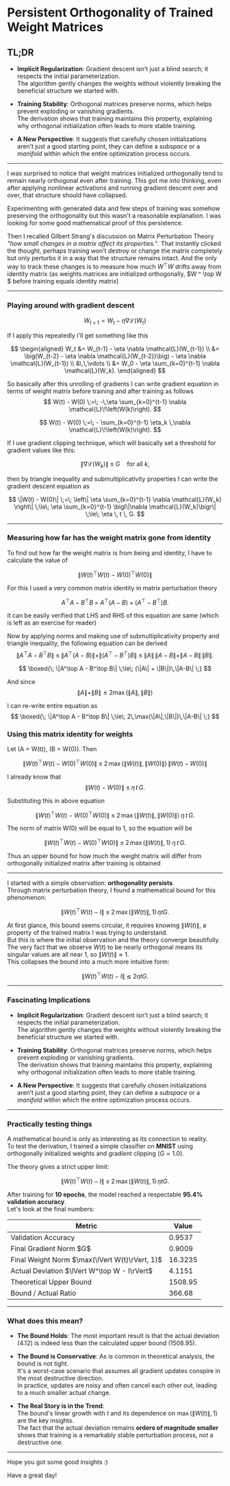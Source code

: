 
# Persistent Orthogonality of Trained Weight Matrices

## TL;DR
- **Implicit Regularization**: Gradient descent isn’t just a blind search; it respects the initial parameterization.  
  The algorithm gently changes the weights without violently breaking the beneficial structure we started with.  

- **Training Stability**: Orthogonal matrices preserve norms, which helps prevent exploding or vanishing gradients.  
  The derivation shows that training maintains this property, explaining why orthogonal initialization often leads to more stable training.  

- **A New Perspective**: It suggests that carefully chosen initializations aren’t just a good starting point, they can define a *subspace* or a *manifold* within which the entire optimization process occurs.  

---

I was surprised to notice that weight matrices initialized orthogonally tend to remain nearly orthogonal even after training. This got me into thinking, even after applying nonlinear activations and running gradient descent over and over, that structure should have collapsed.

Experimenting with generated data and few steps of training was somehow preserving the orthogonality but this wasn't a reasonable explanation. I was looking for some good mathematical proof of this persistence.

Then I recalled Gilbert Strang's discussion on Matrix Perturbation Theory *"how small changes in a matrix affect its properties."*. That instantly clicked the thought, perhaps training won’t destroy or change the matrix completely but only perturbs it in a way that the structure remains intact. And the only way to track these changes is to measure how much $W ^\top W$ drifts away from identity matrix (as weights matrices are initialized orthogonally, $W ^ \top W $ before training equals identity matrix)

---

### Playing around with gradient descent

$$
W_{t+1} = W_t - \eta \nabla \mathcal{L}(W_t)
$$

If I apply this repeatedly i'll get something like this 

$$
\begin{aligned}
W_t 
&= W_{t-1} - \eta \nabla \mathcal{L}(W_{t-1}) \\
&= \big(W_{t-2} - \eta \nabla \mathcal{L}(W_{t-2})\big) - \eta \nabla \mathcal{L}(W_{t-1}) \\
&\,\,\vdots \\
&= W_0 - \eta \sum_{k=0}^{t-1} \nabla \mathcal{L}(W_k).
\end{aligned}
$$

So basically after this unrolling of gradients I can write gradient equation in terms of weight matrix before training and after training as follows 
$$
W(t) - W(0) \;=\; -\,\eta \sum_{k=0}^{t-1} \nabla \mathcal{L}\!\left(W(k)\right).
$$

$$
W(t) - W(0) \;=\; - \sum_{k=0}^{t-1} \eta_k \,\nabla \mathcal{L}\!\left(W(k)\right).
$$

If I use gradient clipping technique, which will basically set a threshold for gradient values like this:

$$
\bigl\|\nabla \mathcal{L}(W_k)\bigr\| \;\le\; G \quad \text{for all } k,
$$

then by triangle inequality and submultiplicativity properties I can write the gradient descent equation as

$$
\|W(t) - W(0)\|
\;=\;
\left\| \eta \sum_{k=0}^{t-1} \nabla \mathcal{L}(W_k) \right\|
\;\le\;
\eta \sum_{k=0}^{t-1} \bigl\|\nabla \mathcal{L}(W_k)\bigr\|
\;\le\;
\eta \, t \, G.
$$


---

### Measuring how far has the weight matrix gone from identity

To find out how far the weight matrix is from being and identity, I have to calculate the value of

$$
\lVert W(t)^{\top} W(t) - W(0)^{\top} W(0) \rVert
$$


For this I used a very common matrix identity in matrix perturbation theory

$$
A^\top A - B^\top B
\;=\;
A^\top(A-B) + (A^\top - B^\top)B.
$$

it can be easily verified that LHS and RHS of this equation are same (which is left as an exercise for reader)

Now by applying norms and making use of submultiplicativity property and triangle inequality, the following equation can be derived
$$
\|A^\top A - B^\top B\|
\;\le\;
\|A^\top(A-B)\| + \|(A^\top - B^\top)B\|
\;\le\;
\|A\|\,\|A-B\| + \|A-B\|\,\|B\|.
$$


$$
\boxed{\;
\|A^\top A - B^\top B\|
\;\le\; (\|A\| + \|B\|)\,\|A-B\|
\;}
$$


And since 
$$
\|A\| + \|B\| \leq 2 \max(\|A\|, \|B\|)
$$

I can re-write entire equation as 
$$
\boxed{\;
\|A^\top A - B^\top B\|
\;\le\; 2\,\max(\|A\|,\|B\|)\,\|A-B\|
\;}
$$


### Using this matrix identity for weights
Let \(A = W(t)\), \(B = W(0)\). Then

$$
\|W(t)^\top W(t) - W(0)^\top W(0)\|
\;\le\; 2 \,\max\big(\|W(t)\|, \|W(0)\|\big)\,\|W(t) - W(0)\|
$$

I already know that 
$$
\|W(t) - W(0)\|
\;\le\;
\eta \, t \, G.
$$

Substituting this in above equation 



$$
\|W(t)^\top W(t) - W(0)^\top W(0)\|
\;\le\; 2 \,\max\big(\|W(t)\|, \|W(0)\|\big)\;
\eta \, t \, G.
$$

The norm of matrix W(0) will be equal to 1, so the equation will be 

$$
\|W(t)^\top W(t) - W(0)^\top W(0)\|
\;\le\; 2 \,\max\big(\|W(t)\|, 1)\;
\eta \, t \, G.
$$


Thus an upper bound for how much the weight matrix will differ from orthogonally initialized matrix after training is obtained

--- 

I started with a simple observation: **orthogonality persists**.  
Through matrix perturbation theory, I found a mathematical bound for this phenomenon:

$$
\|W(t)^\top W(t) - I\| \;\le\; 2 \,\max(\|W(t)\|, 1)\,\eta t G.
$$

At first glance, this bound seems circular, it requires knowing $\|W(t)\|$, a property of the trained matrix I was trying to understand.  
But this is where the initial observation and the theory converge beautifully.  
The very fact that we observe $W(t)$ to be nearly orthogonal means its singular values are all near $1$, so $\|W(t)\| \approx 1$.  
This collapses the bound into a much more intuitive form:  

$$
\|W(t)^\top W(t) - I\| \;\lesssim\; 2 \eta t G.
$$

---

### Fascinating Implications

- **Implicit Regularization**: Gradient descent isn’t just a blind search; it respects the initial parameterization.  
  The algorithm gently changes the weights without violently breaking the beneficial structure we started with.  

- **Training Stability**: Orthogonal matrices preserve norms, which helps prevent exploding or vanishing gradients.  
  The derivation shows that training maintains this property, explaining why orthogonal initialization often leads to more stable training.  

- **A New Perspective**: It suggests that carefully chosen initializations aren’t just a good starting point, they can define a *subspace* or a *manifold* within which the entire optimization process occurs.

---

### Practically testing things 


A mathematical bound is only as interesting as its connection to reality.  
To test the derivation, I trained a simple classifier on **MNIST** using orthogonally initialized weights and gradient clipping ($G = 1.0$).

The theory gives a strict upper limit:

$$
\|W(t)^\top W(t) - I\| \;\le\; 2 \,\max(\|W(t)\|, 1)\,\eta t G.
$$

After training for **10 epochs**, the model reached a respectable **95.4% validation accuracy**.  
Let's look at the final numbers:

<table>
  <thead>
    <tr>
      <th>Metric</th>
      <th>Value</th>
    </tr>
  </thead>
  <tbody>
    <tr>
      <td>Validation Accuracy</td>
      <td>0.9537</td>
    </tr>
    <tr>
      <td>Final Gradient Norm $G$</td>
      <td>0.9009</td>
    </tr>
    <tr>
      <td>Final Weight Norm $\max(\lVert W(t)\rVert, 1)$</td>
      <td>16.3235</td>
    </tr>
    <tr>
      <td>Actual Deviation $\lVert W^\top W - I\rVert$</td>
      <td>4.1151</td>
    </tr>
    <tr>
      <td>Theoretical Upper Bound</td>
      <td>1508.95</td>
    </tr>
    <tr>
      <td>Bound / Actual Ratio</td>
      <td>366.68</td>
    </tr>
  </tbody>
</table>

<div style={{ display: "flex", justifyContent: "center", margin: "2rem 0" }}>
<ImageModal 
  src="/persistant.png" 
  alt="latex grad" 
  style={{ borderRadius: "0px" }}
  magneticIntensity={0.5}  
  magneticRange={80}
/>
</div>

---

### What does this mean?

- **The Bound Holds**: The most important result is that the actual deviation ($4.12$) is indeed less than the calculated upper bound ($1508.95$).

- **The Bound is Conservative**: As is common in theoretical analysis, the bound is not tight.  
  It's a worst-case scenario that assumes all gradient updates conspire in the most destructive direction.  
  In practice, updates are noisy and often cancel each other out, leading to a much smaller actual change.  

- **The Real Story is in the Trend**:  
  The bound's linear growth with $t$ and its dependence on $\max(\|W(t)\|, 1)$ are the key insights.  
  The fact that the actual deviation remains **orders of magnitude smaller** shows that training is a remarkably stable perturbation process, not a destructive one.  


---
Hope you got some good insights :)

Have a great day!





